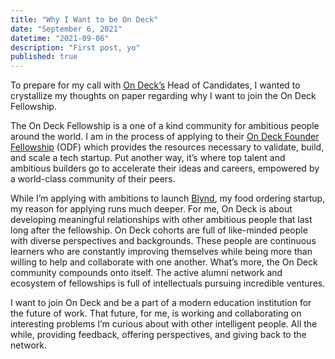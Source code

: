 ```yaml
---
title: "Why I Want to be On Deck"
date: "September 6, 2021"
datetime: "2021-09-06"
description: "First post, yo"
published: true
---
```


To prepare for my call with [On Deck’s](https://www.beondeck.com) Head of Candidates, I wanted to crystallize my thoughts on paper regarding why I want to join the On Deck Fellowship. 

The On Deck Fellowship is a one of a kind community for ambitious people around the world. I am in the process of applying to their [On Deck Founder Fellowship](https://www.beondeck.com/founders) (ODF) which provides the resources necessary to validate, build, and scale a tech startup. Put another way, it’s where top talent and ambitious builders go to accelerate their ideas and careers, empowered by a world-class community of their peers.

While I’m applying with ambitions to launch [Blynd](https://eatblynd.com), my food ordering startup, my reason for applying runs much deeper. For me, On Deck is about developing meaningful relationships with other ambitious people that last long after the fellowship. On Deck cohorts are full of like-minded people with diverse perspectives and backgrounds. These people are continuous learners who are constantly improving themselves while being more than willing to help and collaborate with one another. What’s more, the On Deck community compounds onto itself. The active alumni network and ecosystem of fellowships is full of intellectuals pursuing incredible ventures. 

I want to join On Deck and be a part of a modern education institution for the future of work.  That future, for me, is working and collaborating on interesting problems I’m curious about with other intelligent people. All the while, providing feedback, offering perspectives, and giving back to the network. 